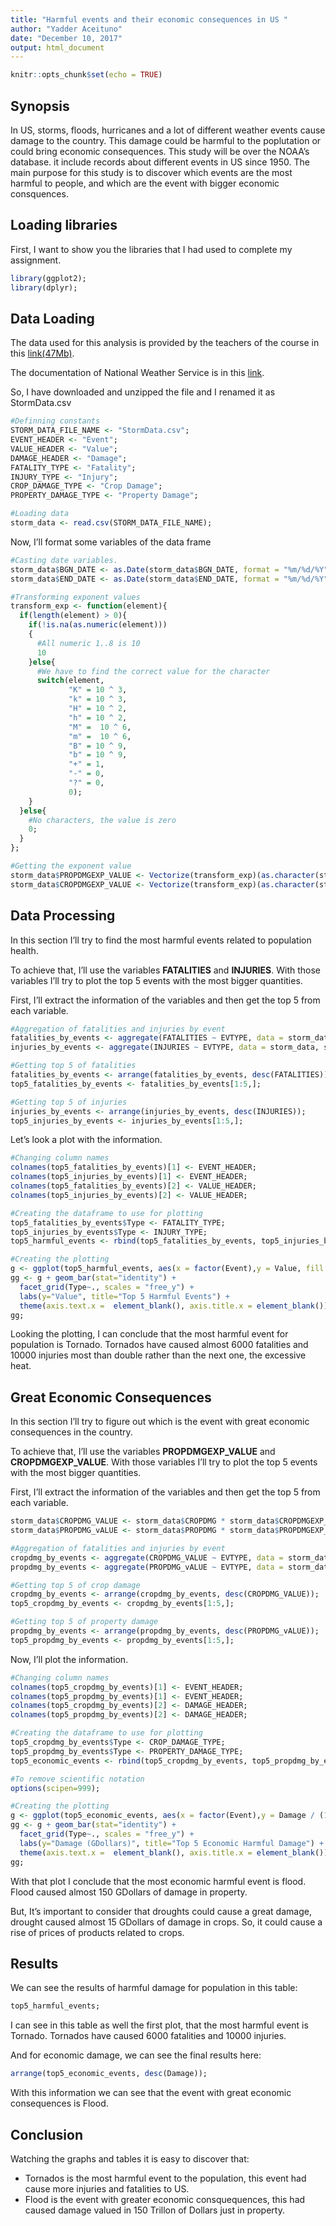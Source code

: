 ```yaml
---
title: "Harmful events and their economic consequences in US "
author: "Yadder Aceituno"
date: "December 10, 2017"
output: html_document
---
```


```r
knitr::opts_chunk$set(echo = TRUE)
```
## Synopsis
In US, storms, floods, hurricanes and a lot of different weather events cause damage to the country. This damage could be harmful to the poplutation or could bring economic consequences. This study will be over the NOAA's database. it include records about different events in US since 1950. The main purpose for this study is to discover which events are the most harmful to people, and which are the event with bigger economic consquences.


## Loading libraries

First, I want to show you the libraries that I had used to complete my assignment.
```r
library(ggplot2);
library(dplyr);
```

## Data Loading
The data used for this analysis is provided by the teachers of the course in this [link(47Mb)](https://d396qusza40orc.cloudfront.net/repdata%2Fdata%2FStormData.csv.bz2).

The documentation of National Weather Service is in this [link](https://d396qusza40orc.cloudfront.net/repdata%2Fpeer2_doc%2Fpd01016005curr.pdf).

So, I have downloaded and unzipped the file and I renamed it as StormData.csv

```r
#Definning constants
STORM_DATA_FILE_NAME <- "StormData.csv";
EVENT_HEADER <- "Event";
VALUE_HEADER <- "Value";
DAMAGE_HEADER <- "Damage";
FATALITY_TYPE <- "Fatality";
INJURY_TYPE <- "Injury";
CROP_DAMAGE_TYPE <- "Crop Damage";
PROPERTY_DAMAGE_TYPE <- "Property Damage";
```

```r
#Loading data
storm_data <- read.csv(STORM_DATA_FILE_NAME);
```

Now, I'll format some variables of the data frame
```r
#Casting date variables.
storm_data$BGN_DATE <- as.Date(storm_data$BGN_DATE, format = "%m/%d/%Y");
storm_data$END_DATE <- as.Date(storm_data$END_DATE, format = "%m/%d/%Y");

#Transforming exponent values
transform_exp <- function(element){
  if(length(element) > 0){
    if(!is.na(as.numeric(element)))
    {
      #All numeric 1..8 is 10
      10
    }else{
      #We have to find the correct value for the character
      switch(element, 
             "K" = 10 ^ 3, 
             "k" = 10 ^ 3, 
             "H" = 10 ^ 2, 
             "h" = 10 ^ 2, 
             "M" =  10 ^ 6, 
             "m" =  10 ^ 6, 
             "B" = 10 ^ 9,
             "b" = 10 ^ 9,
             "+" = 1,
             "-" = 0,
             "?" = 0,
             0);
    }
  }else{
    #No characters, the value is zero
    0;
  }
};

#Getting the exponent value
storm_data$PROPDMGEXP_VALUE <- Vectorize(transform_exp)(as.character(storm_data$PROPDMGEXP));
storm_data$CROPDMGEXP_VALUE <- Vectorize(transform_exp)(as.character(storm_data$CROPDMGEXP));

```


## Data Processing
In this section I'll try to find the most harmful events related to population health.

To achieve that, I'll use the variables **FATALITIES** and **INJURIES**. With those variables I'll try to plot the top 5 events with the most bigger quantities.

First, I'll extract the information of the variables and then get the top 5 from each variable.

```r
#Aggregation of fatalities and injuries by event
fatalities_by_events <- aggregate(FATALITIES ~ EVTYPE, data = storm_data, sum);
injuries_by_events <- aggregate(INJURIES ~ EVTYPE, data = storm_data, sum);

#Getting top 5 of fatalities
fatalities_by_events <- arrange(fatalities_by_events, desc(FATALITIES));
top5_fatalities_by_events <- fatalities_by_events[1:5,];

#Getting top 5 of injuries
injuries_by_events <- arrange(injuries_by_events, desc(INJURIES));
top5_injuries_by_events <- injuries_by_events[1:5,];
```

Let's look a plot with the information.
```r
#Changing column names
colnames(top5_fatalities_by_events)[1] <- EVENT_HEADER;
colnames(top5_injuries_by_events)[1] <- EVENT_HEADER;
colnames(top5_fatalities_by_events)[2] <- VALUE_HEADER;
colnames(top5_injuries_by_events)[2] <- VALUE_HEADER;

#Creating the dataframe to use for plotting
top5_fatalities_by_events$Type <- FATALITY_TYPE;
top5_injuries_by_events$Type <- INJURY_TYPE;
top5_harmful_events <- rbind(top5_fatalities_by_events, top5_injuries_by_events);

#Creating the plotting
g <- ggplot(top5_harmful_events, aes(x = factor(Event),y = Value, fill = Event));
gg <- g + geom_bar(stat="identity") +   
  facet_grid(Type~., scales = "free_y") +
  labs(y="Value", title="Top 5 Harmful Events") +
  theme(axis.text.x =  element_blank(), axis.title.x = element_blank());
gg;

```

Looking the plotting, I can conclude that the most harmful event for population is Tornado.
Tornados have caused almost 6000 fatalities and 10000 injuries most than double rather than the next one, the excessive heat.

## Great Economic Consequences
In this section I'll try to figure out which is the event with great economic consequences in the country.

To achieve that, I'll use the variables **PROPDMGEXP_VALUE** and **CROPDMGEXP_VALUE**.  With those variables I'll try to plot the top 5 events with the most bigger quantities.

First, I'll extract the information of the variables and then get the top 5 from each variable.

```r
storm_data$CROPDMG_VALUE <- storm_data$CROPDMG * storm_data$CROPDMGEXP_VALUE;
storm_data$PROPDMG_vALUE <- storm_data$PROPDMG * storm_data$PROPDMGEXP_VALUE;

#Aggregation of fatalities and injuries by event
cropdmg_by_events <- aggregate(CROPDMG_VALUE ~ EVTYPE, data = storm_data, sum);
propdmg_by_events <- aggregate(PROPDMG_vALUE ~ EVTYPE, data = storm_data, sum);

#Getting top 5 of crop damage
cropdmg_by_events <- arrange(cropdmg_by_events, desc(CROPDMG_VALUE));
top5_cropdmg_by_events <- cropdmg_by_events[1:5,];

#Getting top 5 of property damage
propdmg_by_events <- arrange(propdmg_by_events, desc(PROPDMG_vALUE));
top5_propdmg_by_events <- propdmg_by_events[1:5,];
```

Now, I'll plot the information.

```r
#Changing column names
colnames(top5_cropdmg_by_events)[1] <- EVENT_HEADER;
colnames(top5_propdmg_by_events)[1] <- EVENT_HEADER;
colnames(top5_cropdmg_by_events)[2] <- DAMAGE_HEADER;
colnames(top5_propdmg_by_events)[2] <- DAMAGE_HEADER;

#Creating the dataframe to use for plotting
top5_cropdmg_by_events$Type <- CROP_DAMAGE_TYPE;
top5_propdmg_by_events$Type <- PROPERTY_DAMAGE_TYPE;
top5_economic_events <- rbind(top5_cropdmg_by_events, top5_propdmg_by_events);

#To remove scientific notation
options(scipen=999);

#Creating the plotting
g <- ggplot(top5_economic_events, aes(x = factor(Event),y = Damage / (10 ^ 9), fill = Event));
gg <- g + geom_bar(stat="identity") +   
  facet_grid(Type~., scales = "free_y") +
  labs(y="Damage (GDollars)", title="Top 5 Economic Harmful Damage") +
  theme(axis.text.x =  element_blank(), axis.title.x = element_blank());
gg;

```

With that plot I conclude that the most economic harmful event is flood. Flood caused almost 150 GDollars of damage in property.

But, It's important to consider that droughts could cause a great damage, drought caused almost 15 GDollars of damage in crops. So, it could cause a rise of prices of products related to crops.

## Results
We can see the results of harmful damage for population in this table:
```r
top5_harmful_events;
```
I can see in this table as well the first plot, that the most harmful event is Tornado.
Tornados have caused 6000 fatalities and 10000 injuries.

And for economic damage, we can see the final results here:
```r
arrange(top5_economic_events, desc(Damage));
```
With this information we can see that the event with great economic consequences is Flood.

## Conclusion
Watching the graphs and tables it is easy to discover that:

* Tornados is the most harmful event to the population, this event had cause more injuries and fatalities to US.
* Flood is the event with greater economic consquequences, this had caused damage valued in 150 Trillon of Dollars just in property.